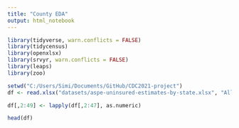 ```yaml
---
title: "County EDA"
output: html_notebook
---
```


```r
library(tidyverse, warn.conflicts = FALSE)
library(tidycensus)
library(openxlsx)
library(srvyr, warn.conflicts = FALSE)
library(leaps)
library(zoo)
```

```r
setwd("C:/Users/Simi/Documents/GitHub/CDC2021-project")
df <- read.xlsx("datasets/aspe-uninsured-estimates-by-state.xlsx", "All Uninsured (%)", check.names=TRUE)

df[,2:49] <- lapply(df[,2:47], as.numeric)

head(df)
```

```r

```

